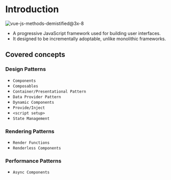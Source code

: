 # Introduction

![vue-js-methods-demistified@3x-8](https://github.com/subrat611/OneStopDoc/assets/77252075/ce3c31a5-7064-405d-a5dd-cc51ff774bc3)

- A progressive JavaScript framework used for building user interfaces.
- It designed to be incrementally adoptable, unlike monolithic frameworks.

## Covered concepts

### Design Patterns

- `Components`
- `Composables`
- `Container/Presentational Pattern`
- `Data Provider Pattern`
- `Dynamic Components`
- `Provide/Inject`
- `<script setup>`
- `State Management`

### Rendering Patterns

- `Render Functions`
- `Renderless Components`

### Performance Patterns

- `Async Components`
